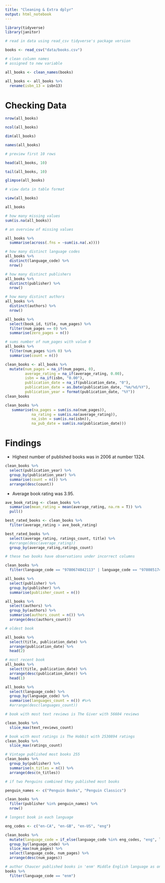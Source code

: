 ```yaml
---
title: "Cleaning & Extra dplyr"
output: html_notebook
---
```


```r
library(tidyverse)
library(janitor)
```

```r
# read in data using read_csv tidyverse's package version

books <- read_csv("data/books.csv")
```

```r
# clean column names
# assigned to new variable

all_books <- clean_names(books)

all_books <- all_books %>% 
  rename(isbn_13 = isbn13)
```

# Checking Data

```r
nrow(all_books)

ncol(all_books)

dim(all_books)

names(all_books)

# preview first 10 rows

head(all_books, 10)

tail(all_books, 10)

glimpse(all_books)

# view data in table format

view(all_books)

all_books

# how many missing values
sum(is.na(all_books))
```

```r
# an overview of missing values

all_books %>% 
  summarise(across(.fns = ~sum(is.na(.x))))
```
```r
# how many distinct language codes
all_books %>% 
  distinct(language_code) %>% 
  nrow()
```
```r
# how many distinct publishers
all_books %>% 
  distinct(publisher) %>% 
  nrow()
```

```r
# how many distinct authors
all_books %>% 
  distinct(authors) %>% 
  nrow()
```


```r
all_books %>% 
  select(book_id, title, num_pages) %>% 
  filter(num_pages == 0) %>% 
  summarise(zero_pages = n())
```
```r
# sums number of num_pages with value 0
all_books %>% 
  filter(num_pages %in% 0) %>% 
  summarise(count = n())
```

```r
clean_books <- all_books %>%
  mutate(num_pages = na_if(num_pages, 0),
         average_rating = na_if(average_rating, 0.00),
         isbn = na_if(isbn, "0.00"),
         publication_date = na_if(publication_date, "0"),
         publication_date = as.Date(publication_date, "%m/%d/%Y"),
         publication_year = format(publication_date, "%Y"))
clean_books
```
```r
clean_books %>% 
   summarise(na_pages = sum(is.na(num_pages)),
            na_rating = sum(is.na(average_rating)),
            na_isbn = sum(is.na(isbn)),
            na_pub_date = sum(is.na(publication_date)))
```

# Findings

* Highest number of published books was in 2006 at number 1324.
```r
clean_books %>% 
  select(publication_year) %>% 
  group_by(publication_year) %>% 
  summarise(count = n()) %>% 
  arrange(desc(count))
```
* Average book rating was 3.95.
```r
ave_book_rating <- clean_books %>% 
  summarise(mean_rating = mean(average_rating, na.rm = T)) %>% 
  pull()
```

```r
best_rated_books <- clean_books %>% 
  filter(average_rating > ave_book_rating)
```

```r
best_rated_books %>% 
  select(average_rating, ratings_count, title) %>% 
  #arrange(desc(average_rating))
  group_by(average_rating,ratings_count) 
```


```r
# these two books have observations under incorrect columns

clean_books %>% 
  filter(language_code == "9780674842113" | language_code == "9780851742717") 
```

```r
all_books %>% 
  select(publisher) %>% 
  group_by(publisher) %>% 
  summarise(publisher_count = n())
```

```r
all_books %>% 
  select(authors) %>% 
  group_by(authors) %>% 
  summarise(authors_count = n()) %>% 
  arrange(desc(authors_count))
```

```r
# oldest book

all_books %>% 
  select(title, publication_date) %>% 
  arrange(publication_date) %>% 
  head(2)
```
```r
# most recent book
all_books %>% 
  select(title, publication_date) %>% 
  arrange(desc(publication_date)) %>% 
  head(1)
```

```r
all_books %>% 
  select(language_code) %>%
  group_by(language_code) %>% 
  summarise(languages_count = n()) #%>% 
  #arrange(desc(languages_count))
```

```r
# book with most text reviews is The Giver with 56604 reviews

clean_books %>% 
  slice_max(text_reviews_count)
```
```r
# book with most ratings is The Hobbit with 2530894	ratings
clean_books %>% 
  slice_max(ratings_count)
```
```r
# Vintage published most books 255
clean_books %>% 
  group_by(publisher) %>% 
  summarise(n_titles = n()) %>% 
  arrange(desc(n_titles))
```

```r
# if two Penguins combined they published most books

penguin_names <- c("Penguin Books", "Penguin Classics")

clean_books %>% 
  filter(publisher %in% penguin_names) %>%
  nrow()
```

```r
# longest book in each language

eng_codes <- c("en-CA", "en-GB", "en-US", "eng")

clean_books %>% 
  mutate(language_code = if_else(language_code %in% eng_codes, "eng", language_code)) %>% # recoding
  group_by(language_code) %>% 
  slice_max(num_pages) %>% 
  select(language_code, num_pages) %>% 
  arrange(desc(num_pages))
```
```r
# author Chaucer published books in 'enm' Middle English language as only author in our dataset
books %>% 
  filter(language_code == "enm")
```

